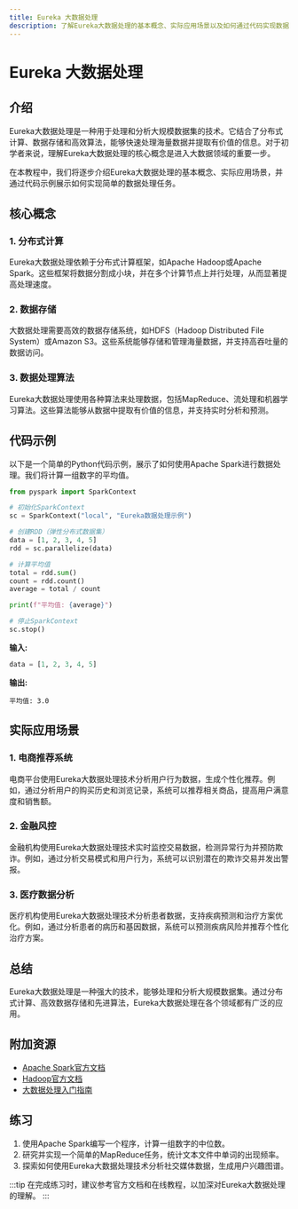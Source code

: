 ```yaml
---
title: Eureka 大数据处理
description: 了解Eureka大数据处理的基本概念、实际应用场景以及如何通过代码实现数据处理任务。
---
```


# Eureka 大数据处理

## 介绍

Eureka大数据处理是一种用于处理和分析大规模数据集的技术。它结合了分布式计算、数据存储和高效算法，能够快速处理海量数据并提取有价值的信息。对于初学者来说，理解Eureka大数据处理的核心概念是进入大数据领域的重要一步。

在本教程中，我们将逐步介绍Eureka大数据处理的基本概念、实际应用场景，并通过代码示例展示如何实现简单的数据处理任务。

## 核心概念

### 1. 分布式计算

Eureka大数据处理依赖于分布式计算框架，如Apache Hadoop或Apache Spark。这些框架将数据分割成小块，并在多个计算节点上并行处理，从而显著提高处理速度。

### 2. 数据存储

大数据处理需要高效的数据存储系统，如HDFS（Hadoop Distributed File System）或Amazon S3。这些系统能够存储和管理海量数据，并支持高吞吐量的数据访问。

### 3. 数据处理算法

Eureka大数据处理使用各种算法来处理数据，包括MapReduce、流处理和机器学习算法。这些算法能够从数据中提取有价值的信息，并支持实时分析和预测。

## 代码示例

以下是一个简单的Python代码示例，展示了如何使用Apache Spark进行数据处理。我们将计算一组数字的平均值。

```python
from pyspark import SparkContext

# 初始化SparkContext
sc = SparkContext("local", "Eureka数据处理示例")

# 创建RDD（弹性分布式数据集）
data = [1, 2, 3, 4, 5]
rdd = sc.parallelize(data)

# 计算平均值
total = rdd.sum()
count = rdd.count()
average = total / count

print(f"平均值: {average}")

# 停止SparkContext
sc.stop()
```

**输入:**
```python
data = [1, 2, 3, 4, 5]
```

**输出:**
```
平均值: 3.0
```

## 实际应用场景

### 1. 电商推荐系统

电商平台使用Eureka大数据处理技术分析用户行为数据，生成个性化推荐。例如，通过分析用户的购买历史和浏览记录，系统可以推荐相关商品，提高用户满意度和销售额。

### 2. 金融风控

金融机构使用Eureka大数据处理技术实时监控交易数据，检测异常行为并预防欺诈。例如，通过分析交易模式和用户行为，系统可以识别潜在的欺诈交易并发出警报。

### 3. 医疗数据分析

医疗机构使用Eureka大数据处理技术分析患者数据，支持疾病预测和治疗方案优化。例如，通过分析患者的病历和基因数据，系统可以预测疾病风险并推荐个性化治疗方案。

## 总结

Eureka大数据处理是一种强大的技术，能够处理和分析大规模数据集。通过分布式计算、高效数据存储和先进算法，Eureka大数据处理在各个领域都有广泛的应用。

## 附加资源

- [Apache Spark官方文档](https://spark.apache.org/docs/latest/)
- [Hadoop官方文档](https://hadoop.apache.org/docs/current/)
- [大数据处理入门指南](https://www.example.com/big-data-guide)

## 练习

1. 使用Apache Spark编写一个程序，计算一组数字的中位数。
2. 研究并实现一个简单的MapReduce任务，统计文本文件中单词的出现频率。
3. 探索如何使用Eureka大数据处理技术分析社交媒体数据，生成用户兴趣图谱。

:::tip
在完成练习时，建议参考官方文档和在线教程，以加深对Eureka大数据处理的理解。
:::